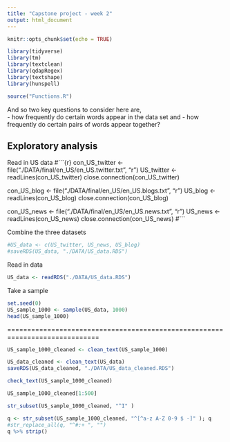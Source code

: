 ```yaml
---
title: "Capstone project - week 2"
output: html_document
---
```


```r
knitr::opts_chunk$set(echo = TRUE)
```

```r
library(tidyverse)
library(tm)
library(textclean)
library(qdapRegex)
library(textshape)
library(hunspell)
```

```r
source("Functions.R")
```

And so two key questions to consider here are,  
- how frequently do certain words appear in the data set and
- how frequently do certain pairs of words appear together?

## Exploratory analysis

Read in US data
#```{r}
con_US_twitter <- file("./DATA/final/en_US/en_US.twitter.txt", "r")
US_twitter <- readLines(con_US_twitter)
close.connection(con_US_twitter)

con_US_blog <- file("./DATA/final/en_US/en_US.blogs.txt", "r")
US_blog <- readLines(con_US_blog)
close.connection(con_US_blog)

con_US_news <- file("./DATA/final/en_US/en_US.news.txt", "r")
US_news <- readLines(con_US_news)
close.connection(con_US_news)
#```

Combine the three datasets
```r
#US_data <- c(US_twitter, US_news, US_blog)
#saveRDS(US_data, "./DATA/US_data.RDS")
```

Read in data
```r
US_data <- readRDS("./DATA/US_data.RDS")
```

Take a sample
```r
set.seed(0)
US_sample_1000 <- sample(US_data, 1000)
head(US_sample_1000)
```

=============================================================================

```r
US_sample_1000_cleaned <- clean_text(US_sample_1000)
```

```r
US_data_cleaned <- clean_text(US_data)
saveRDS(US_data_cleaned, "./DATA/US_data_cleaned.RDS")
```


```r
check_text(US_sample_1000_cleaned)
```
```r
US_sample_1000_cleaned[1:500]
```

```r
str_subset(US_sample_1000_cleaned, "^I" )
```


```r
q <- str_subset(US_sample_1000_cleaned, "^[^a-z A-Z 0-9 $ -]" ); q
#str_replace_all(q, "^#:+ ", "")
q %>% strip()
```



